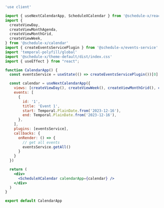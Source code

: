 ```jsx
'use client'

import { useNextCalendarApp, ScheduleXCalendar } from '@schedule-x/react'
import {
  createViewDay,
  createViewMonthAgenda,
  createViewMonthGrid,
  createViewWeek,
} from '@schedule-x/calendar'
import { createEventsServicePlugin } from '@schedule-x/events-service'
import 'temporal-polyfill/global'
import '@schedule-x/theme-default/dist/index.css'
import { useEffect } from "react";

function CalendarApp() {
  const eventsService = useState(() => createEventsServicePlugin())[0]

  const calendar = useNextCalendarApp({
    views: [createViewDay(), createViewWeek(), createViewMonthGrid(), createViewMonthAgenda()],
    events: [
      {
        id: '1',
        title: 'Event 1',
        start: Temporal.PlainDate.from('2023-12-16'),
        end: Temporal.PlainDate.from('2023-12-16'),
      },
    ],
    plugins: [eventsService],
    callbacks: {
      onRender: () => {
        // get all events
        eventsService.getAll()
      }
    }
  })

  return (
    <div>
      <ScheduleXCalendar calendarApp={calendar} />
    </div>
  )
}

export default CalendarApp
```
